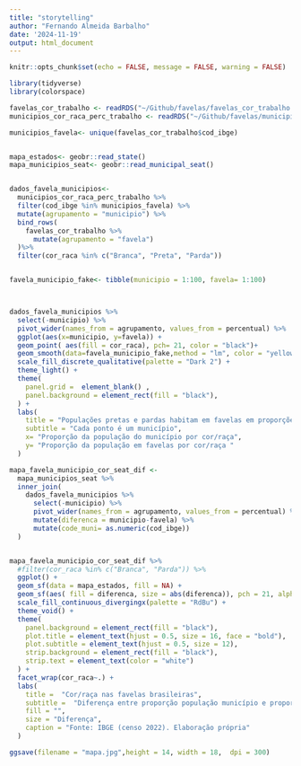 ```yaml
---
title: "storytelling"
author: "Fernando Almeida Barbalho"
date: '2024-11-19'
output: html_document
---
```


```r
knitr::opts_chunk$set(echo = FALSE, message = FALSE, warning = FALSE)

library(tidyverse)
library(colorspace)

favelas_cor_trabalho <- readRDS("~/Github/favelas/favelas_cor_trabalho.rds")
municipios_cor_raca_perc_trabalho <- readRDS("~/Github/favelas/municipios_cor_raca_perc_trabalho.rds")

municipios_favela<- unique(favelas_cor_trabalho$cod_ibge)


mapa_estados<- geobr::read_state()
mapa_municipios_seat<- geobr::read_municipal_seat()



```


```r

dados_favela_municipios<-
  municipios_cor_raca_perc_trabalho %>%
  filter(cod_ibge %in% municipios_favela) %>%
  mutate(agrupamento = "municipio") %>%
  bind_rows(
    favelas_cor_trabalho %>%
      mutate(agrupamento = "favela")
  )%>%
  filter(cor_raca %in% c("Branca", "Preta", "Parda"))  


favela_municipio_fake<- tibble(municipio = 1:100, favela= 1:100)



dados_favela_municipios %>%
  select(-municipio) %>%
  pivot_wider(names_from = agrupamento, values_from = percentual) %>%
  ggplot(aes(x=municipio, y=favela)) +
  geom_point( aes(fill = cor_raca), pch= 21, color = "black")+
  geom_smooth(data=favela_municipio_fake,method = "lm", color = "yellow", linetype = "dashed") +
  scale_fill_discrete_qualitative(palette = "Dark 2") +
  theme_light() +
  theme(
    panel.grid =  element_blank() ,
    panel.background = element_rect(fill = "black"),
  ) +
  labs(
    title = "Populações pretas e pardas habitam em favelas em proporções maiores do que a esperada",
    subtitle = "Cada ponto é um município",
    x= "Proporção da população do município por cor/raça",
    y= "Proporção da população em favelas por cor/raça "
  )

```

```r
mapa_favela_municipio_cor_seat_dif <-
  mapa_municipios_seat %>%
  inner_join(
    dados_favela_municipios %>%
      select(-municipio) %>%
      pivot_wider(names_from = agrupamento, values_from = percentual) %>%
      mutate(diferenca = municipio-favela) %>%
      mutate(code_muni= as.numeric(cod_ibge)) 
  )


mapa_favela_municipio_cor_seat_dif %>%
  #filter(cor_raca %in% c("Branca", "Parda")) %>%
  ggplot() +
  geom_sf(data = mapa_estados, fill = NA) +
  geom_sf(aes( fill = diferenca, size = abs(diferenca)), pch = 21, alpha = 1, color = "black"  ) +
  scale_fill_continuous_divergingx(palette = "RdBu") +
  theme_void() +
  theme(
    panel.background = element_rect(fill = "black"),
    plot.title = element_text(hjust = 0.5, size = 16, face = "bold"),
    plot.subtitle = element_text(hjust = 0.5, size = 12),
    strip.background = element_rect(fill = "black"),
    strip.text = element_text(color = "white")
  ) +
  facet_wrap(cor_raca~.) +
  labs(
    title =  "Cor/raça nas favelas brasileiras",
    subtitle =  "Diferença entre proporção população município e proporção população favelas",
    fill = "",
    size = "Diferença",
    caption = "Fonte: IBGE (censo 2022). Elaboração própria"
  )

ggsave(filename = "mapa.jpg",height = 14, width = 18,  dpi = 300)

```

